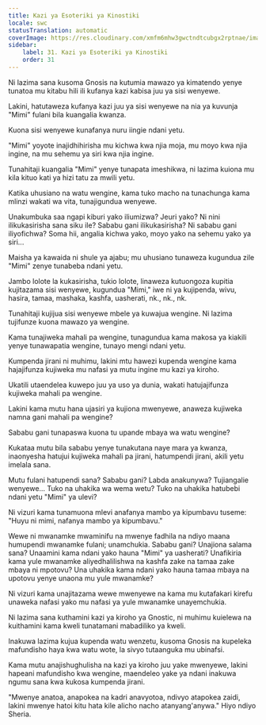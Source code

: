 ```yaml
---
title: Kazi ya Esoteriki ya Kinostiki
locale: swc
statusTranslation: automatic
coverImage: https://res.cloudinary.com/xmfm6mhw3gwctndtcubgx2rptnae/image/upload/v1740468922/small_cover_tratado_de_psicologia_revolucionaria_a4c0dca4e0.webp
sidebar:
    label: 31. Kazi ya Esoteriki ya Kinostiki
    order: 31
---
```

Ni lazima sana kusoma Gnosis na kutumia mawazo ya kimatendo yenye tunatoa mu kitabu hili ili kufanya kazi kabisa juu ya sisi wenyewe.

Lakini, hatutaweza kufanya kazi juu ya sisi wenyewe na nia ya kuvunja "Mimi" fulani bila kuangalia kwanza.

Kuona sisi wenyewe kunafanya nuru iingie ndani yetu.

"Mimi" yoyote inajidhihirisha mu kichwa kwa njia moja, mu moyo kwa njia ingine, na mu sehemu ya siri kwa njia ingine.

Tunahitaji kuangalia "Mimi" yenye tunapata imeshikwa, ni lazima kuiona mu kila kituo kati ya hizi tatu za mwili yetu.

Katika uhusiano na watu wengine, kama tuko macho na tunachunga kama mlinzi wakati wa vita, tunajigundua wenyewe.

Unakumbuka saa ngapi kiburi yako iliumizwa? Jeuri yako? Ni nini ilikukasirisha sana siku ile? Sababu gani ilikukasirisha? Ni sababu gani iliyofichwa? Soma hii, angalia kichwa yako, moyo yako na sehemu yako ya siri...

Maisha ya kawaida ni shule ya ajabu; mu uhusiano tunaweza kugundua zile "Mimi" zenye tunabeba ndani yetu.

Jambo lolote la kukasirisha, tukio lolote, linaweza kutuongoza kupitia kujitazama sisi wenyewe, kugundua "Mimi," iwe ni ya kujipenda, wivu, hasira, tamaa, mashaka, kashfa, uasherati, nk., nk., nk.

Tunahitaji kujijua sisi wenyewe mbele ya kuwajua wengine. Ni lazima tujifunze kuona mawazo ya wengine.

Kama tunajiweka mahali pa wengine, tunagundua kama makosa ya kiakili yenye tunawapatia wengine, tunayo mengi ndani yetu.

Kumpenda jirani ni muhimu, lakini mtu hawezi kupenda wengine kama hajajifunza kujiweka mu nafasi ya mutu ingine mu kazi ya kiroho.

Ukatili utaendelea kuwepo juu ya uso ya dunia, wakati hatujajifunza kujiweka mahali pa wengine.

Lakini kama mutu hana ujasiri ya kujiona mwenyewe, anaweza kujiweka namna gani mahali pa wengine?

Sababu gani tunapaswa kuona tu upande mbaya wa watu wengine?

Kukataa mutu bila sababu yenye tunakutana naye mara ya kwanza, inaonyesha hatujui kujiweka mahali pa jirani, hatumpendi jirani, akili yetu imelala sana.

Mutu fulani hatupendi sana? Sababu gani? Labda anakunywa? Tujiangalie wenyewe... Tuko na uhakika wa wema wetu? Tuko na uhakika hatubebi ndani yetu "Mimi" ya ulevi?

Ni vizuri kama tunamuona mlevi anafanya mambo ya kipumbavu tuseme: "Huyu ni mimi, nafanya mambo ya kipumbavu."

Wewe ni mwanamke mwaminifu na mwenye fadhila na ndiyo maana humupendi mwanamke fulani; unamchukia. Sababu gani? Unajiona salama sana? Unaamini kama ndani yako hauna "Mimi" ya uasherati? Unafikiria kama yule mwanamke aliyedhalilishwa na kashfa zake na tamaa zake mbaya ni mpotovu? Una uhakika kama ndani yako hauna tamaa mbaya na upotovu yenye unaona mu yule mwanamke?

Ni vizuri kama unajitazama wewe mwenyewe na kama mu kutafakari kirefu unaweka nafasi yako mu nafasi ya yule mwanamke unayemchukia.

Ni lazima sana kuthamini kazi ya kiroho ya Gnostic, ni muhimu kuielewa na kuithamini kama kweli tunatamani mabadiliko ya kweli.

Inakuwa lazima kujua kupenda watu wenzetu, kusoma Gnosis na kupeleka mafundisho haya kwa watu wote, la sivyo tutaanguka mu ubinafsi.

Kama mutu anajishughulisha na kazi ya kiroho juu yake mwenyewe, lakini hapeani mafundisho kwa wengine, maendeleo yake ya ndani inakuwa ngumu sana kwa kukosa kumpenda jirani.

"Mwenye anatoa, anapokea na kadri anavyotoa, ndivyo atapokea zaidi, lakini mwenye hatoi kitu hata kile alicho nacho atanyang'anywa." Hiyo ndiyo Sheria.

